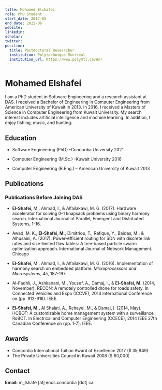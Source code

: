 ```yaml
---
title: Mohamed Elshafei
role: PhD Student
start_date: 2017-05
end_date: 2022-06
website:
linkedin:
scholar:
twitter:
position:
  title: Postdoctoral Researcher
  institution: Polytechnique Montreal
  institution_url: https://www.polymtl.ca/en/
---
```


# Mohamed Elshafei

I am a PhD student in Software Engineering and a research assistant at DAS. I received a Bachelor of Engineering in Computer Engineering from American University of Kuwait in 2013. In 2016, I received a Masters of Science in Computer Engineering from Kuwait University. My search interest includes artificial intelligence and machine learning. In addition, I enjoy fishing, music, and hunting.

## Education

- Software Engineering (PhD) -Concordia University 2021

- Computer Engineering (M.Sc.) -Kuwait University 2016

- Computer Engineering (B.Eng.) – American University of Kuwait 2013

## Publications


<AuthorPublications firstname="Mohamed" lastname="Elshafei" />

### Publications Before Joining DAS

- **El-Shafei**, M., Ahmad, I., & Alfailakawi, M. G. (2017). Hardware accelerator for solving 0–1 knapsack problems using binary harmony search. International Journal of Parallel, Emergent and Distributed Systems, 1-16.

- Awad, M. K., **El‐Shafei, M.**, Dimitriou, T., Rafique, Y., Baidas, M., & Alhusaini, A. (2017). Power‐efficient routing for SDN with discrete link rates and size‐limited flow tables: A tree‐based particle swarm optimization approach. International Journal of Network Management. Chicago

- **El-Shafei**, M., Ahmad, I., & Alfailakawi, M. G. (2016). Implementation of harmony search on embedded platform. _Microprocessors and Microsystems_, _45_, 187-197.

- Al-Fadhli, J., Ashkanani, M., Yousef, A., Damaj, I., & **El-Shafei, M.** (2014, November). RECON: A remotely controlled drone for roads safety. In Connected Vehicles and Expo (ICCVE), 2014 International Conference on (pp. 912-918). IEEE.

- **El-Shafei, M.**, Al Shalati, A., Rehayel, M., & Damaj, I. (2014, May). HOBOT: A customizable home management system with a surveillance RoBOT. In Electrical and Computer Engineering (CCECE), 2014 IEEE 27th Canadian Conference on (pp. 1-7). IEEE.

## Awards

- Concordia International Tuition Award of Excellence 2017 ($ 35,949)
- The Private Universities Council in Kuwait 2008 ($ 90,000)

## Contact

**Email:** m_lshafe [at] encs.concordia [dot] ca
